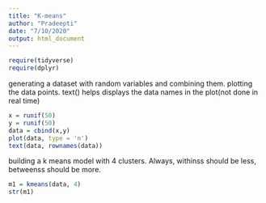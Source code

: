 ---
title: "K-means"
author: "Pradeepti"
date: "7/10/2020"
output: html_document
---

```{r}
require(tidyverse)
require(dplyr)
```

generating a dataset with random variables and combining them. plotting the data points. text() helps displays the data names in the plot(not done in real time)
```{r}
x = runif(50)
y = runif(50)
data = cbind(x,y)
plot(data, type = 'n')
text(data, rownames(data))
```

building a k means model with 4 clusters. Always, withinss should be less, betweenss should be more. 
```{r}
m1 = kmeans(data, 4)
str(m1)
```

```{r}

```

```{r}

```


